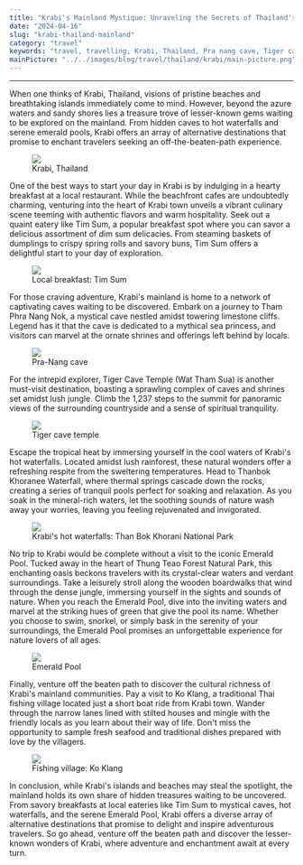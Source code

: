 ```yaml
---
title: "Krabi's Mainland Mystique: Unraveling the Secrets of Thailand's Coastal Jewel"
date: "2024-04-16"
slug: "krabi-thailand-mainland"
category: "travel"
keywords: "travel, travelling, Krabi, Thailand, Pra nang cave, Tiger cave temple, Than Bok Khorani National Park, Emerald Pool, Fishing village, Ko Klang"
mainPicture: "../../images/blog/travel/thailand/krabi/main-picture.png"
---
```


<hr />
When one thinks of Krabi, Thailand, visions of pristine beaches and breathtaking islands immediately come to mind. However, beyond the azure waters and sandy shores lies a treasure trove of lesser-known gems waiting to be explored on the mainland. From hidden caves to hot waterfalls and serene emerald pools, Krabi offers an array of alternative destinations that promise to enchant travelers seeking an off-the-beaten-path experience.

<figure>
  <img src="../../images/blog/travel/thailand/krabi/main-picture.png"></img>
  <figcaption>Krabi, Thailand</figcaption>
</figure>

<p>
One of the best ways to start your day in Krabi is by indulging in a hearty breakfast at a local restaurant. While the beachfront cafes are undoubtedly charming, venturing into the heart of Krabi town unveils a vibrant culinary scene teeming with authentic flavors and warm hospitality. Seek out a quaint eatery like Tim Sum, a popular breakfast spot where you can savor a delicious assortment of dim sum delicacies. From steaming baskets of dumplings to crispy spring rolls and savory buns, Tim Sum offers a delightful start to your day of exploration.
<figure>
  <img src="../../images/blog/travel/thailand/krabi/timsum.png"></img>
  <figcaption>Local breakfast: Tim Sum</figcaption>
</figure>
</p>

<p>
For those craving adventure, Krabi's mainland is home to a network of captivating caves waiting to be discovered. Embark on a journey to Tham Phra Nang Nok, a mystical cave nestled amidst towering limestone cliffs. Legend has it that the cave is dedicated to a mythical sea princess, and visitors can marvel at the ornate shrines and offerings left behind by locals. 
<figure>
  <img src="../../images/blog/travel/thailand/krabi/pra-nang-cave.png"></img>
  <figcaption>Pra-Nang cave</figcaption>
</figure>
</p>

<p>
For the intrepid explorer, Tiger Cave Temple (Wat Tham Sua) is another must-visit destination, boasting a sprawling complex of caves and shrines set amidst lush jungle. Climb the 1,237 steps to the summit for panoramic views of the surrounding countryside and a sense of spiritual tranquility.
<figure>
  <img src="../../images/blog/travel/thailand/krabi/wat-thum-sua.png"></img>
  <figcaption>Tiger cave temple</figcaption>
</figure>
</p>

<p>
Escape the tropical heat by immersing yourself in the cool waters of Krabi's hot waterfalls. Located amidst lush rainforest, these natural wonders offer a refreshing respite from the sweltering temperatures. Head to Thanbok Khoranee Waterfall, where thermal springs cascade down the rocks, creating a series of tranquil pools perfect for soaking and relaxation. As you soak in the mineral-rich waters, let the soothing sounds of nature wash away your worries, leaving you feeling rejuvenated and invigorated.
<figure>
  <img src="../../images/blog/travel/thailand/krabi/than-bok-khorani.png"></img>
  <figcaption>Krabi's hot waterfalls: Than Bok Khorani National Park</figcaption>
</figure>
</p>

<p>
No trip to Krabi would be complete without a visit to the iconic Emerald Pool. Tucked away in the heart of Thung Teao Forest Natural Park, this enchanting oasis beckons travelers with its crystal-clear waters and verdant surroundings. Take a leisurely stroll along the wooden boardwalks that wind through the dense jungle, immersing yourself in the sights and sounds of nature. When you reach the Emerald Pool, dive into the inviting waters and marvel at the striking hues of green that give the pool its name. Whether you choose to swim, snorkel, or simply bask in the serenity of your surroundings, the Emerald Pool promises an unforgettable experience for nature lovers of all ages.
<figure>
  <img src="../../images/blog/travel/thailand/krabi/emerald-pool.png"></img>
  <figcaption>Emerald Pool</figcaption>
</figure>
</p>

<p>
Finally, venture off the beaten path to discover the cultural richness of Krabi's mainland communities. Pay a visit to Ko Klang, a traditional Thai fishing village located just a short boat ride from Krabi town. Wander through the narrow lanes lined with stilted houses and mingle with the friendly locals as you learn about their way of life. Don't miss the opportunity to sample fresh seafood and traditional dishes prepared with love by the villagers.
<figure>
  <img src="../../images/blog/travel/thailand/krabi/ko-klang.png"></img>
  <figcaption>Fishing village: Ko Klang</figcaption>
</figure>
</p>

<p>
In conclusion, while Krabi's islands and beaches may steal the spotlight, the mainland holds its own share of hidden treasures waiting to be uncovered. From savory breakfasts at local eateries like Tim Sum to mystical caves, hot waterfalls, and the serene Emerald Pool, Krabi offers a diverse array of alternative destinations that promise to delight and inspire adventurous travelers. So go ahead, venture off the beaten path and discover the lesser-known wonders of Krabi, where adventure and enchantment await at every turn.
</p>
